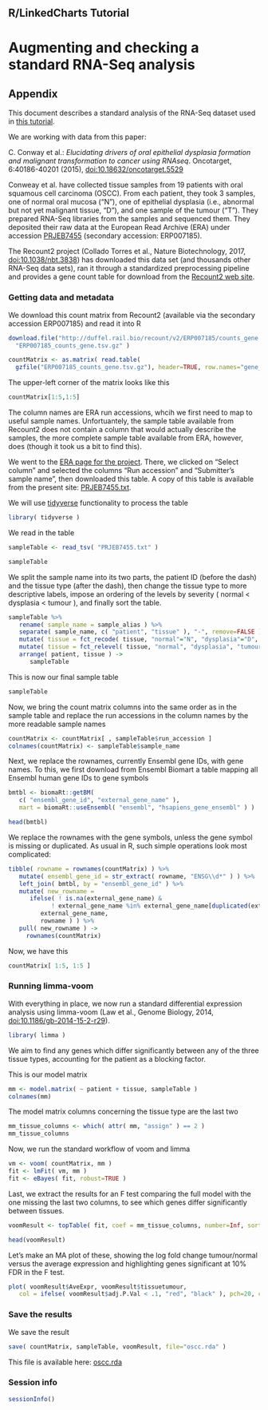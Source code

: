 ## R/LinkedCharts Tutorial
# Augmenting and checking a standard RNA-Seq analysis
## Appendix

This document describes a standard analysis of the RNA-Seq dataset used in [this tutorial](oscc.md).

We are working with data from this paper:

| C. Conway et al.: *Elucidating drivers of oral epithelial dysplasia formation and malignant transformation to cancer using RNAseq*. Oncotarget, 6:40186-40201 (2015), [doi:10.18632/oncotarget.5529](https://doi.org/10.18632/oncotarget.5529)

Conweay et al. have collected tissue samples from 19 patients with oral squamous
cell carcinoma (OSCC). From each patient, they took 3 samples, one of normal oral mucosa 
("N"), one of epithelial dysplasia (i.e., abnormal but not yet malignant tissue, 
"D"), and one sample of the tumour ("T"). They prepared RNA-Seq libraries from
the samples and sequenced them. They deposited their raw data at the European
Read Archive (ERA) under accession [PRJEB7455](https://www.ebi.ac.uk/ena/data/view/PRJEB7455) 
(secondary accession: ERP007185). 

The Recount2 project (Collado Torres et al., Nature Biotechnology, 2017, 
[doi:10.1038/nbt.3838](https://doi.org/10.1038/nbt.3838)) has downloaded this
data set (and thousands other RNA-Seq data sets), ran it through a standardized
preprocessing pipeline and provides a gene count table for download from the
[Recount2 web site](https://jhubiostatistics.shinyapps.io/recount/).

### Getting data and metadata

We download this count matrix from Recount2 (available via the secondary accession
ERP007185) and read it into R

```r
download.file("http://duffel.rail.bio/recount/v2/ERP007185/counts_gene.tsv.gz", 
  "ERP007185_counts_gene.tsv.gz" )

countMatrix <- as.matrix( read.table( 
  gzfile("ERP007185_counts_gene.tsv.gz"), header=TRUE, row.names="gene_id" ) )
```

The upper-left corner of the matrix looks like this

```r
countMatrix[1:5,1:5]
```

The column names are ERA run accessions, whcih we first need to map to useful sample 
names. Unfortuantely, the sample table available from Recount2 does not contain a
column that would actually describe the samples, the more complete sample table 
available from ERA, however, does (though it took us a bit to find this).

We went to the [ERA page for the project](https://www.ebi.ac.uk/ena/data/view/PRJEB7455).
There, we clicked on "Select column" and selected the columns "Run accession" and 
"Submitter's sample name", then downloaded this table. A copy of this table is available
from the present site: [PRJEB7455.txt](PRJEB7455.txt).

We will use [tidyverse](https://www.tidyverse.org/) functionality to process the table

```r
library( tidyverse )
```

We read in the table

```r
sampleTable <- read_tsv( "PRJEB7455.txt" )

sampleTable
```

We split the sample name into its two parts, the patient ID (before the dash) and 
the tissue type (after the dash), then change the tissue type to more descriptive labels,
impose an ordering of the levels by severity ( normal < dysplasia < tumour ), and finally
sort the table.

```r
sampleTable %>%
   rename( sample_name = sample_alias ) %>%
   separate( sample_name, c( "patient", "tissue" ), "-", remove=FALSE ) %>%
   mutate( tissue = fct_recode( tissue, "normal"="N", "dysplasia"="D", "tumour"="T" ) ) %>%
   mutate( tissue = fct_relevel( tissue, "normal", "dysplasia", "tumour" ) ) %>%
   arrange( patient, tissue ) ->
      sampleTable
```

This is now our final sample table

```r
sampleTable
```

Now, we bring the count matrix columns into the same order as in the sample table
and replace the run accessions in the column names by the more readable sample names

```r
countMatrix <- countMatrix[ , sampleTable$run_accession ]
colnames(countMatrix) <- sampleTable$sample_name
```

Next, we replace the rownames, currently Ensembl gene IDs, with gene names. To this, we first download
from Ensembl Biomart a table mapping all Ensembl human gene IDs to gene symbols

```r
bmtbl <- biomaRt::getBM( 
   c( "ensembl_gene_id", "external_gene_name" ), 
   mart = biomaRt::useEnsembl( "ensembl", "hsapiens_gene_ensembl" ) )

head(bmtbl)
```

We replace the rownames with the gene symbols, unless the gene symbol is missing or duplicated.
As usual in R, such simple operations look most complicated:

```r
tibble( rowname = rownames(countMatrix) ) %>% 
   mutate( ensembl_gene_id = str_extract( rowname, "ENSG\\d*" ) ) %>%
   left_join( bmtbl, by = "ensembl_gene_id" ) %>%
   mutate( new_rowname = 
      ifelse( ! is.na(external_gene_name) & 
            ! external_gene_name %in% external_gene_name[duplicated(external_gene_name)], 
         external_gene_name, 
         rowname ) ) %>%
   pull( new_rowname ) ->
     rownames(countMatrix)
```

Now, we have this

```r
countMatrix[ 1:5, 1:5 ]
```

### Running limma-voom

With everything in place, we now run a standard differential expression analysis using
limma-voom (Law et al., Genome Biology, 2014, [doi:10.1186/gb-2014-15-2-r29](https://doi.org/10.1186/gb-2014-15-2-r29)).

```r
library( limma )
```

We aim to find any genes which differ significantly between any of the three tissue types,
accounting for the patient as a blocking factor.

This is our model matrix

```r
mm <- model.matrix( ~ patient + tissue, sampleTable )
colnames(mm)
```

The model matrix columns concerning the tissue type are the last two

```r
mm_tissue_columns <- which( attr( mm, "assign" ) == 2 )
mm_tissue_columns
```

Now, we run the standard workflow of voom and limma

```r
vm <- voom( countMatrix, mm )
fit <- lmFit( vm, mm )
fit <- eBayes( fit, robust=TRUE )
```

Last, we extract the results for an F test comparing the full model with the one missing the
last two columns, to see which genes differ significantly between tissues.

```r
voomResult <- topTable( fit, coef = mm_tissue_columns, number=Inf, sort.by="none" )

head(voomResult)
```

Let's make an MA plot of these, showing the log fold change tumour/normal versus the average expression and
highlighting genes significant at 10% FDR in the F test.

```r
plot( voomResult$AveExpr, voomResult$tissuetumour, 
   col = ifelse( voomResult$adj.P.Val < .1, "red", "black" ), pch=20, cex=.3 )
```

### Save the results

We save the result 

```r
save( countMatrix, sampleTable, voomResult, file="oscc.rda" )
```

This file is available here: [oscc.rda](oscc.rda)


### Session info

```r
sessionInfo()
```